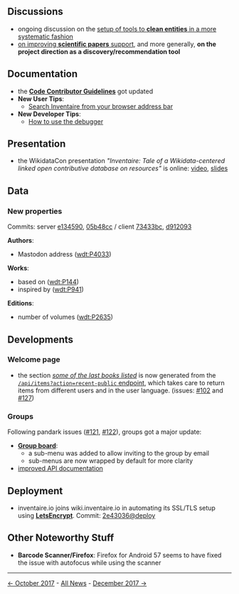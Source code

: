 <!-- LANG:EN, title="November 2017"-->

== Discussions ==

* ongoing discussion on the [https://github.com/inventaire/inventaire/issues/129 setup of tools to '''clean entities''' in a more systematic fashion]
* [https://twitter.com/andrawaag/status/936027866101420032 on improving '''scientific papers''' support], and more generally, '''on the project direction as a discovery/recommendation tool'''

== Documentation ==

* the [https://github.com/inventaire/inventaire/wiki/Code-Contributor-Guidelines '''Code Contributor Guidelines'''] got updated
* '''New User Tips''':
** [[Add-Inventaire-to-your-browser-search-engines|Search Inventaire from your browser address bar]]
* '''New Developer Tips''':
** [https://github.com/inventaire/inventaire/wiki/Use-the-debugger#server-side How to use the debugger]

== Presentation ==

* the WikidataCon presentation ''&quot;Inventaire: Tale of a Wikidata-centered linked open contributive database on resources&quot;'' is online: [https://www.youtube.com/watch?v=nlxWy8ombEM&t=5m50s video], [https://hackmd.io/p/SJGdXy-RZ slides]

== Data ==

=== New properties ===

Commits: server [http://github.com/inventaire/inventaire/commit/e134590 e134590], [http://github.com/inventaire/inventaire/commit/05b48cc 05b48cc] / client [http://github.com/inventaire/inventaire-client/commit/73433bc 73433bc], [http://github.com/inventaire/inventaire-client/commit/d912093 d912093]

'''Authors''':

* Mastodon address ([https://www.wikidata.org/wiki/Property:P4033 wdt:P4033])

'''Works''':

* based on ([https://www.wikidata.org/wiki/Property:P144 wdt:P144])
* inspired by ([https://www.wikidata.org/wiki/Property:P941 wdt:P941])

'''Editions''':

* number of volumes ([https://www.wikidata.org/wiki/Property:P2635 wdt:P2635])

== Developments ==

=== Welcome page ===

* the section [http://inventaire.io/welcome ''some of the last books listed''] is now generated from the [https://github.com/inventaire/inventaire/blob/bbc70f2/server/controllers/items/recent_public.coffee <code>/api/items?action=recent-public</code> endpoint], which takes care to return items from different users and in the user language. (issues: [https://github.com/inventaire/inventaire/issues/102 #102] and [https://github.com/inventaire/inventaire/issues/127 #127])

=== Groups ===

Following pandark issues ([https://github.com/inventaire/inventaire/issues/121 #121], [https://github.com/inventaire/inventaire/issues/122 #122]), groups got a major update:

* [https://inventaire.io/network/groups/settings '''Group board''']:
** a sub-menu was added to allow inviting to the group by email
** sub-menus are now wrapped by default for more clarity
* [https://api.inventaire.io/#/Groups improved API documentation]

== Deployment ==

* inventaire.io joins wiki.inventaire.io in automating its SSL/TLS setup using [https://letsencrypt.org '''LetsEncrypt''']. Commit: [https://github.com/inventaire/inventaire-deploy/commit/2e43036 2e43036@deploy]

== Other Noteworthy Stuff ==

* '''Barcode Scanner/Firefox''': Firefox for Android 57 seems to have fixed the issue with autofocus while using the scanner

<hr>

[[October 2017|← October 2017]] - [[News|All News]] - [[December 2017|December 2017 →]]

